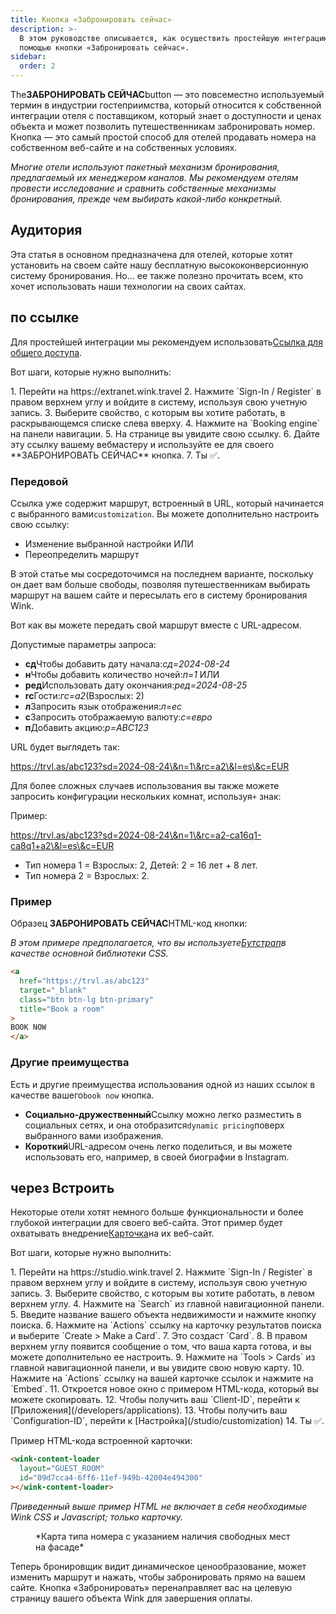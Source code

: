```yaml
---
title: Кнопка «Забронировать сейчас»
description: >-
  В этом руководстве описывается, как осуществить простейшую интеграцию с Wink с
  помощью кнопки «Забронировать сейчас».
sidebar:
  order: 2
---
```


The**ЗАБРОНИРОВАТЬ СЕЙЧАС**button — это повсеместно используемый термин в индустрии гостеприимства, который относится к собственной интеграции отеля с поставщиком, который знает о доступности и ценах объекта и может позволить путешественникам забронировать номер. Кнопка — это самый простой способ для отелей продавать номера на собственном веб-сайте и на собственных условиях.

*Многие отели используют пакетный механизм бронирования, предлагаемый их менеджером каналов. Мы рекомендуем отелям провести исследование и сравнить собственные механизмы бронирования, прежде чем выбирать какой-либо конкретный.*

## Аудитория

Эта статья в основном предназначена для отелей, которые хотят установить на своем сайте нашу бесплатную высококонверсионную систему бронирования.
Но... ее также полезно прочитать всем, кто хочет использовать наши технологии на своих сайтах.

## по ссылке

Для простейшей интеграции мы рекомендуем использовать[Ссылка для общего доступа](/studio/shareable-links).

Вот шаги, которые нужно выполнить:

<Steps>
  1. Перейти на https://extranet.wink.travel
  2. Нажмите `Sign-In / Register` в правом верхнем углу и войдите в систему, используя свою учетную запись.
  3. Выберите свойство, с которым вы хотите работать, в раскрывающемся списке слева вверху.
  4. Нажмите на `Booking engine` на панели навигации.
  5. На странице вы увидите свою ссылку.
  6. Дайте эту ссылку вашему вебмастеру и используйте ее для своего **ЗАБРОНИРОВАТЬ СЕЙЧАС** кнопка.
  7. Ты ✅.
</Steps>


### Передовой

Ссылка уже содержит маршрут, встроенный в URL, который начинается с выбранного вами`customization`.
Вы можете дополнительно настроить свою ссылку:

* Изменение выбранной настройки ИЛИ
* Переопределить маршрут

В этой статье мы сосредоточимся на последнем варианте, поскольку он дает вам больше свободы, позволяя путешественникам выбирать маршрут на вашем сайте и пересылать его в систему бронирования Wink.

Вот как вы можете передать свой маршрут вместе с URL-адресом.

Допустимые параметры запроса:

* **сд**Чтобы добавить дату начала:*сд=2024-08-24*
* **н**Чтобы добавить количество ночей:*п=1* ИЛИ
* **ред**Использовать дату окончания:*ред=2024-08-25*
* **rc**Гости:*гс=а2*(Взрослых: 2)
* **л**Запросить язык отображения:*л=ес*
* **с**Запросить отображаемую валюту:*с=евро*
* **п**Добавить акцию:*р=ABC123*

URL будет выглядеть так:

https://trvl.as/abc123?sd=2024-08-24\&n=1\&rc=a2\&l=es\&c=EUR

Для более сложных случаев использования вы также можете запросить конфигурации нескольких комнат, используя`+` знак:

Пример:

https://trvl.as/abc123?sd=2024-08-24\&n=1\&rc=a2-ca16q1-ca8q1+a2\&l=es\&c=EUR

* Тип номера 1 = Взрослых: 2, Детей: 2 = 16 лет + 8 лет.
* Тип номера 2 = Взрослых: 2.

### Пример

Образец **ЗАБРОНИРОВАТЬ СЕЙЧАС**HTML-код кнопки:

*В этом примере предполагается, что вы используете[Бутстрап](https://getbootstrap.com)в качестве основной библиотеки CSS.*

```html
<a
  href="https://trvl.as/abc123"
  target="_blank"
  class="btn btn-lg btn-primary"
  title="Book a room"
>
BOOK NOW
</a>
```

### Другие преимущества

Есть и другие преимущества использования одной из наших ссылок в качестве вашего`book now` кнопка.

* **Социально-дружественный**Ссылку можно легко разместить в социальных сетях, и она отобразится`dynamic pricing`поверх выбранного вами изображения.
* **Короткий**URL-адресом очень легко поделиться, и вы можете использовать его, например, в своей биографии в Instagram.

## через Встроить

Некоторые отели хотят немного больше функциональности и более глубокой интеграции для своего веб-сайта. Этот пример будет охватывать внедрение[Карточка](/studio/cards)на их веб-сайт.

Вот шаги, которые нужно выполнить:

<Steps>
  1. Перейти на https://studio.wink.travel
  2. Нажмите `Sign-In / Register` в правом верхнем углу и войдите в систему, используя свою учетную запись.
  3. Выберите свойство, с которым вы хотите работать, в левом верхнем углу.
  4. Нажмите на `Search` из главной навигационной панели.
  5. Введите название вашего объекта недвижимости и нажмите кнопку поиска.
  6. Нажмите на `Actions` ссылку на карточку результатов поиска и выберите `Create > Make a Card`.
  7. Это создаст `Card`.
  8. В правом верхнем углу появится сообщение о том, что ваша карта готова, и вы можете дополнительно ее настроить.
  9. Нажмите на `Tools > Cards` из главной навигационной панели, и вы увидите свою новую карту.
  10. Нажмите на `Actions` ссылку на вашей карточке ссылок и нажмите на `Embed`.
  11. Откроется новое окно с примером HTML-кода, который вы можете скопировать.
  12. Чтобы получить ваш `Client-ID`, перейти к [Приложения](/developers/applications).
  13. Чтобы получить ваш `Configuration-ID`, перейти к [Настройка](/studio/customization)
  14. Ты ✅.
</Steps>


Пример HTML-кода встроенной карточки:

```html
<wink-content-loader
  layout="GUEST_ROOM"
  id="09d7cca4-6ff6-11ef-949b-42004e494300"
></wink-content-loader>
```

*Приведенный выше пример HTML не включает в себя необходимые Wink CSS и Javascript; только карточку.*

<figure>
  <CloudinaryImage width="350" height="829" resize="scale" quality="best" alt="Предварительный просмотр карты" src="academy/card-example" errorImage="noimage_opaque_nyrtl0.png" />

  <figcaption>*Карта типа номера с указанием наличия свободных мест на фасаде*</figcaption>
</figure>


Теперь бронировщик видит динамическое ценообразование, может изменить маршрут и нажать, чтобы забронировать прямо на вашем сайте. Кнопка «Забронировать» перенаправляет вас на целевую страницу вашего объекта Wink для завершения оплаты.

